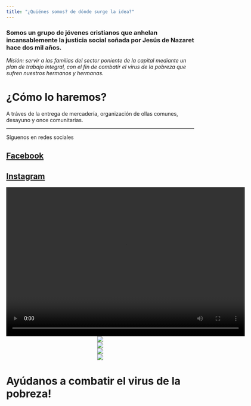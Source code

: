 ```yaml
---
title: "¿Quiénes somos? de dónde surge la idea?"
---
```

### Somos un grupo de jóvenes cristianos que anhelan incansablemente la justicia social soñada por Jesús de Nazaret hace dos mil años.

*Misión: servir a las familias del sector poniente de la capital mediante un plan de trabajo integral, con el fin de combatir el virus de la pobreza que sufren nuestros hermanos y hermanas.*

# ¿Cómo lo haremos?

A tráves de la entrega de mercadería, organización de ollas comunes, desayuno y once comunitarias.

---

Síguenos en redes sociales

## [Facebook](https://www.facebook.com/Parroquia-Cristo-de-Ema%C3%BAs-90180038266)

## [Instagram](https://instagram.com/granitos_de_mostazas?igshid=18tbl1w6vdv02)

<center>![](Capturas/nina.mp4){width=640 height=400}</center>

<center>![](Capturas/ollacomun_26mayo.jpeg)</center>
<center>![](Capturas/fidel.jpeg)</center>
<center>![](Capturas/Don_Patricio.jpeg)</center>
<center>![](Capturas/entrega_miguel.jpeg)</center>


# Ayúdanos a combatir el virus de la pobreza!